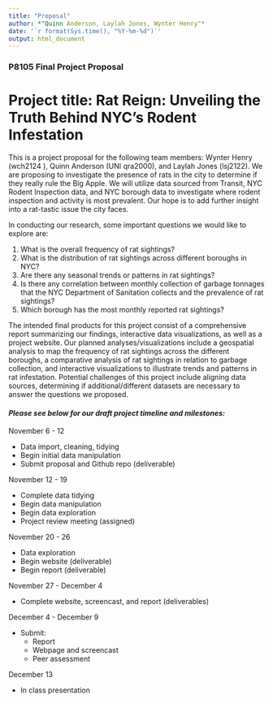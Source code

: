 ```yaml
---
title: "Proposal"
author: *"Quinn Anderson, Laylah Jones, Wynter Henry"*
date: '`r format(Sys.time(), "%Y-%m-%d")`'
output: html_document
---
```


### P8105 Final Project Proposal

Project title: Rat Reign: Unveiling the Truth Behind NYC's Rodent Infestation 
=======
This is a project proposal for the following team members: Wynter Henry (wch2124 ), Quinn Anderson (UNI qra2000), and Laylah Jones (lsj2122). We are proposing to investigate the presence of rats in the city to determine if they really rule the Big Apple. We will utilize data sourced from Transit, NYC Rodent Inspection data, and NYC borough data to investigate where rodent inspection and activity is most prevalent. Our hope is to add further insight into a rat-tastic issue the city faces. 

In conducting our research, some important questions we would like to explore are:

1. What is the overall frequency of rat sightings? 
2. What is the distribution of rat sightings across different boroughs in NYC?
3. Are there any seasonal trends or patterns in rat sightings?
4. Is there any correlation between monthly collection of garbage tonnages that the NYC Department of Sanitation collects and the prevalence of rat sightings?
5. Which borough has the most monthly reported rat sightings?

The intended final products for this project consist of a comprehensive report summarizing our findings, interactive data visualizations, as well as a project website. Our planned analyses/visualizations include a geospatial analysis to map the frequency of rat sightings across the different boroughs, a comparative analysis of rat sightings in relation to garbage collection, and interactive visualizations to illustrate trends and patterns in rat infestation.  Potential challenges of this project include aligning data sources, determining if additional/different datasets are necessary to answer the questions we proposed. 

#### *Please see below for our draft project timeline and milestones:*

November 6 - 12

* Data import, cleaning, tidying
* Begin initial data manipulation
* Submit proposal and Github repo (deliverable)

November 12 - 19

* Complete data tidying
* Begin data manipulation
* Begin data exploration
* Project review meeting (assigned)

November 20 - 26

* Data exploration
* Begin website (deliverable) 
* Begin report (deliverable)

November 27 - December 4

* Complete website, screencast, and report (deliverables)

December 4 - December 9

* Submit: 
  * Report
  * Webpage and screencast
  * Peer assessment 

December 13

* In class presentation